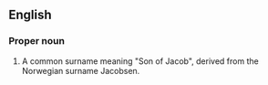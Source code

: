 ==English==

===Proper noun===
{{en-proper noun}}

# A common surname meaning "Son of Jacob", derived from the Norwegian surname Jacobsen.